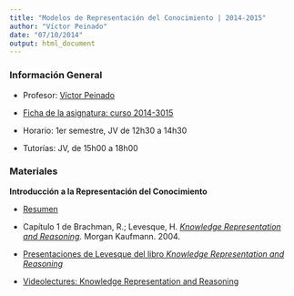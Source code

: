 ```yaml
---
title: "Modelos de Representación del Conocimiento | 2014-2015"
author: "Víctor Peinado"
date: "07/10/2014"
output: html_document
---
```


### Información General

- Profesor: [Víctor Peinado](mailto:v.peinado@filol.ucm.es)

- [Ficha de la asignatura: curso 2014-3015](ficha-RepresentacionConocimiento.pdf)

- Horario: 1er semestre, JV de 12h30 a 14h30

- Tutorías: JV, de 15h00 a 18h00


### Materiales

**Introducción a la Representación del Conocimiento**

- [Resumen](IntroRC.pdf)

- Capítulo 1 de Brachman, R.; Levesque, H. [*Knowledge Representation and Reasoning*](http://rair.cogsci.rpi.edu/pai/library/brachmanbook7-17-03.pdf). Morgan Kaufmann. 2004.

- [Presentaciones de Levesque del libro *Knowledge Representation and Reasoning*](http://www.cs.toronto.edu/~hector/PublicKRSlides.pdf)

- [Videolectures: Knowledge Representation and Reasoning](http://videolectures.net/ssll09_pagnucco_krr/)
